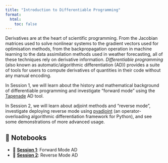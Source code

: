 ```yaml
---
title: "Introduction to Differentiable Programming"
format:
  html:
    toc: false
---
```


Derivatives are at the heart of scientific programming. From the Jacobian matrices used to solve nonlinear systems 
to the gradient vectors used for optimisation methods, from the backpropagation operation in machine learning to 
the data assimilation methods used in weather forecasting, all of these techniques rely on derivative information. 
*Differentiable programming* (also known as automatic/algorithmic differentiation (AD)) provides a suite of tools 
for users to compute derivatives of quantities in their code without any manual encoding. 

In Session 1, we will learn about the history and mathematical background of differentiable programming and 
investigate “forward mode” using the [Tapenade](https://tapenade.gitlabpages.inria.fr/userdoc/build/html/index.html) AD tool. 

In Session 2, we will learn about adjoint methods and “reverse mode”, investigate deploying reverse mode using 
[pyadjoint](https://pyadjoint.org/) (an operator-overloading algorithmic differentiation framework for Python), and see some demonstrations of more advanced usage.

##  📓 Notebooks

- 🔗 **[Session 1](session1/notebook.html)**: Forward Mode AD
- 🔗 **[Session 2](session2/notebook.html)**: Reverse Mode AD


